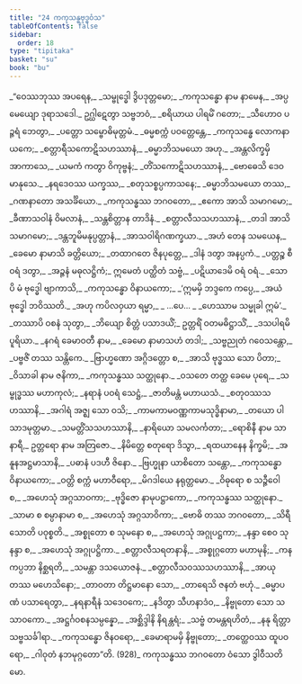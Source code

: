 ```yaml
---
title: "24 ကကုသန္ဓဗုဒ္ဓဝံသ"
tableOfContents: false
sidebar:
  order: 18
type: "tipitaka"
basket: "su"
book: "bu"
---
```



<DynamicBreadcrumb />

<Division number="1" book="bu">

<Paragraph number="926" type="verses" book="bu">
_“ဝေဿဘုဿ အပရေန,_  
_သမ္ဗုဒ္ဓေါ ဒွိပဒုတ္တမော;_  
_ကကုသန္ဓော နာမ နာမေန,_  
_အပ္ပမေယျော ဒုရာသဒေါ._  

</Paragraph>

</Division>
<Division number="2" book="bu">

<Paragraph number="927" type="verses" book="bu">
ဥဂ္ဃါဋေတွာ သဗ္ဗဘဝံ,_  
_စရိယာယ ပါရမိံ ဂတော;_  
_သီဟောဝ ပဉ္ဇရံ ဘေတွာ,_  
_ပတ္တော သမ္ဗောဓိမုတ္တမံ._  

</Paragraph>

</Division>
<Division number="3" book="bu">

<Paragraph number="928" type="verses" book="bu">
_ဓမ္မစက္ကံ ပဝတ္တေန္တေ,_  
_ကကုသန္ဓေ လောကနာယကေ;_  
_စတ္တာရီသကောဋိသဟဿာနံ,_  
_ဓမ္မာဘိသမယော အဟု._  

</Paragraph>

</Division>
<Division number="4" book="bu">

<Paragraph number="929" type="verses" book="bu">
_အန္တလိက္ခမှိ အာကာသေ,_  
_ယမကံ ကတွာ ဝိကုဗ္ဗနံ;_  
_တိံသကောဋိသဟဿာနံ,_  
_ဗောဓေသိ ဒေဝမာနုသေ._  

</Paragraph>

</Division>
<Division number="5" book="bu">

<Paragraph number="930" type="verses" book="bu">
_နရဒေဝဿ ယက္ခဿ,_  
_စတုသစ္စပ္ပကာသနေ;_  
_ဓမ္မာဘိသမယော တဿ,_  
_ဂဏနာတော အသင်္ခိယော._  

</Paragraph>

</Division>
<Division number="6" book="bu">

<Paragraph number="931" type="verses" book="bu">
_ကကုသန္ဓဿ ဘဂဝတော,_  
_ဧကော အာသိ သမာဂမော;_  
_ခီဏာသဝါနံ ဝိမလာနံ,_  
_သန္တစိတ္တာန တာဒိနံ._  

</Paragraph>

</Division>
<Division number="7" book="bu">

<Paragraph number="932" type="verses" book="bu">
_စတ္တာလီသသဟဿာနံ,_  
_တဒါ အာသိ သမာဂမော;_  
_ဒန္တဘူမိမနုပ္ပတ္တာနံ,_  
_အာသဝါရိဂဏက္ခယာ._  

</Paragraph>

</Division>
<Division number="8" book="bu">

<Paragraph number="933" type="verses" book="bu">
_အဟံ တေန သမယေန,_  
_ခေမော နာမာသိ ခတ္တိယော;_  
_တထာဂတေ ဇိနပုတ္တေ,_  
_ဒါနံ ဒတွာ အနပ္ပကံ._  

</Paragraph>

</Division>
<Division number="9" book="bu">

<Paragraph number="934" type="verses" book="bu">
_ပတ္တဉ္စ စီဝရံ ဒတွာ,_  
_အဉ္ဇနံ မဓုလဋ္ဌိကံ;_  
ဣမေတံ ပတ္ထိတံ သဗ္ဗံ,_  
_ပဋိယာဒေမိ ဝရံ ဝရံ._  

</Paragraph>

</Division>
<Division number="10" book="bu">

<Paragraph number="935" type="verses" book="bu">
_သောပိ မံ ဗုဒ္ဓေါ ဗျာကာသိ,_  
_ကကုသန္ဓော ဝိနာယကော;_  
_‘ဣမမှိ ဘဒ္ဒကေ ကပ္ပေ,_  
_အယံ ဗုဒ္ဓေါ ဘဝိဿတိ._  

</Paragraph>

</Division>
<Division number="11" book="bu">

<Paragraph number="936" type="verses" book="bu">
_အဟု ကပိလဝှယာ ရမ္မာ,_  
_ …ပေ… _  
_ဟေဿာမ သမ္မုခါ ဣမံ’._  

</Paragraph>

</Division>
<Division number="12" book="bu">

<Paragraph number="937" type="verses" book="bu">
_တဿာပိ ဝစနံ သုတွာ,_  
_ဘိယျော စိတ္တံ ပသာဒယိံ;_  
ဥတ္တရိံ ဝတမဓိဋ္ဌာသိံ,_  
_ဒသပါရမိပူရိယာ._  

</Paragraph>

</Division>
<Division number="13" book="bu">

<Paragraph number="938" type="verses" book="bu">
_နဂရံ ခေမာဝတီ နာမ,_  
_ခေမော နာမာသဟံ တဒါ;_  
_သဗ္ဗညုတံ ဂဝေသန္တော,_  
_ပဗ္ဗဇိံ တဿ သန္တိကေ._  

</Paragraph>

</Division>
<Division number="14" book="bu">

<Paragraph number="939" type="verses" book="bu">
_ဗြာဟ္မဏော အဂ္ဂိဒတ္တော စ,_  
_အာသိ ဗုဒ္ဓဿ သော ပိတာ;_  
_ဝိသာခါ နာမ ဇနိကာ,_  
_ကကုသန္ဓဿ သတ္ထုနော._  

</Paragraph>

</Division>
<Division number="15" book="bu">

<Paragraph number="940" type="verses" book="bu">
_ဝသတေ တတ္ထ ခေမေ ပုရေ,_  
_သမ္ဗုဒ္ဓဿ မဟာကုလံ;_  
_နရာနံ ပဝရံ သေဋ္ဌံ,_  
_ဇာတိမန္တံ မဟာယသံ._  

</Paragraph>

</Division>
<Division number="16" book="bu">

<Paragraph number="941" type="verses" book="bu">
_စတုဝဿသဟဿာနိ,_  
_အဂါရံ အဇ္ဈ သော ဝသိ;_  
_ကာမကာမဝဏ္ဏကာမသုဒ္ဓိနာမာ,_  
_တယော ပါသာဒမုတ္တမာ._  

</Paragraph>

</Division>
<Division number="17" book="bu">

<Paragraph number="942" type="verses" book="bu">
_သမတ္တိံသသဟဿာနိ,_  
_နာရိယော သမလင်္ကတာ;_  
_ရောစိနီ နာမ သာ နာရီ,_  
ဥတ္တရော နာမ အတြဇော._  

</Paragraph>

</Division>
<Division number="18" book="bu">

<Paragraph number="943" type="verses" book="bu">
_နိမိတ္တေ စတုရော ဒိသွာ,_  
_ရထယာနေန နိက္ခမိ;_  
_အနူနအဋ္ဌမာသာနိ,_  
_ပဓာနံ ပဒဟီ ဇိနော._  

</Paragraph>

</Division>
<Division number="19" book="bu">

<Paragraph number="944" type="verses" book="bu">
_ဗြဟ္မုနာ ယာစိတော သန္တော,_  
_ကကုသန္ဓော ဝိနာယကော;_  
_ဝတ္တိ စက္ကံ မဟာဝီရော,_  
_မိဂဒါယေ နရုတ္တမော._  

</Paragraph>

</Division>
<Division number="20" book="bu">

<Paragraph number="945" type="verses" book="bu">
_ဝိဓုရော စ သဉ္ဇီဝေါ စ,_  
_အဟေသုံ အဂ္ဂသာဝကာ;_  
_ဗုဒ္ဓိဇော နာမုပဋ္ဌာကော,_  
_ကကုသန္ဓဿ သတ္ထုနော._  

</Paragraph>

</Division>
<Division number="21" book="bu">

<Paragraph number="946" type="verses" book="bu">
_သာမာ စ စမ္ပာနာမာ စ,_  
_အဟေသုံ အဂ္ဂသာဝိကာ;_  
_ဗောဓိ တဿ ဘဂဝတော,_  
_သိရီသောတိ ပဝုစ္စတိ._  

</Paragraph>

</Division>
<Division number="22" book="bu">

<Paragraph number="947" type="verses" book="bu">
_အစ္စုတော စ သုမနော စ,_  
_အဟေသုံ အဂ္ဂုပဋ္ဌကာ;_  
_နန္ဒာ စေဝ သုနန္ဒာ စ,_  
_အဟေသုံ အဂ္ဂုပဋ္ဌိကာ._  

</Paragraph>

</Division>
<Division number="23" book="bu">

<Paragraph number="948" type="verses" book="bu">
_စတ္တာလီသရတနာနိ,_  
_အစ္စုဂ္ဂတော မဟာမုနိ;_  
_ကနကပ္ပဘာ နိစ္ဆရတိ,_  
_သမန္တာ ဒသယောဇနံ._  

</Paragraph>

</Division>
<Division number="24" book="bu">

<Paragraph number="949" type="verses" book="bu">
_စတ္တာလီသဝဿသဟဿာနိ,_  
_အာယု တဿ မဟေသိနော;_  
_တာဝတာ တိဋ္ဌမာနော သော,_  
_တာရေသိ ဇနတံ ဗဟုံ._  

</Paragraph>

</Division>
<Division number="25" book="bu">

<Paragraph number="950" type="verses" book="bu">
_ဓမ္မာပဏံ ပသာရေတွာ,_  
_နရနာရီနံ သဒေဝကေ;_  
_နဒိတွာ သီဟနာဒံဝ,_  
_နိဗ္ဗုတော သော သသာဝကော._  

</Paragraph>

</Division>
<Division number="26" book="bu">

<Paragraph number="951" type="verses" book="bu">
_အဋ္ဌင်္ဂဝစနသမ္ပန္နော,_  
_အစ္ဆိဒ္ဒါနိ နိရန္တရံ;_  
_သဗ္ဗံ တမန္တရဟိတံ,_  
_နနု ရိတ္တာ သဗ္ဗသင်္ခါရာ._  

</Paragraph>

</Division>
<Division number="27" book="bu">

<Paragraph number="952" type="verses" book="bu">
_ကကုသန္ဓော ဇိနဝရော,_  
_ခေမာရာမမှိ နိဗ္ဗုတော;_  
_တတ္ထေဝဿ ထူပဝရော,_  
_ဂါဝုတံ နဘမုဂ္ဂတော”တိ. (928)_  


</Paragraph>
</Division>

<Paragraph number="953" type="center" book="bu">
ကကုသန္ဓဿ ဘဂဝတော ဝံသော ဒွါဝီသတိမော.
</Paragraph>